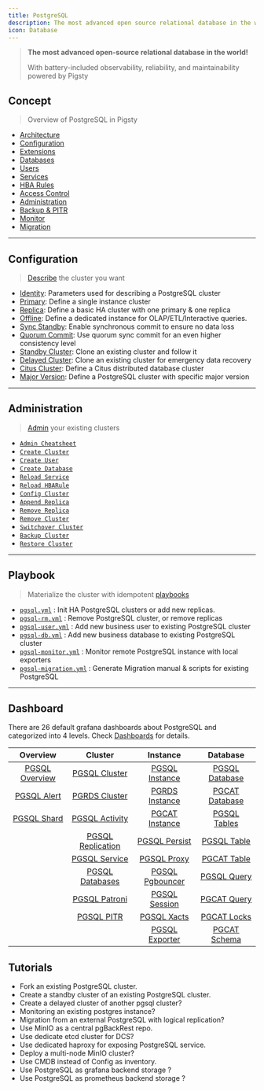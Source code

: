 ```yaml
---
title: PostgreSQL
description: The most advanced open source relational database in the world!
icon: Database
---
```



> **The most advanced open-source relational database in the world!**
>
> With battery-included observability, reliability, and maintainability powered by Pigsty

## Concept

> Overview of PostgreSQL in Pigsty

- [Architecture](/docs/pgsql/arch/)
- [Configuration](/docs/pgsql/config/)
- [Extensions](/docs/pgsql/ext/)
- [Databases](/docs/pgsql/db/)
- [Users](/docs/pgsql/user/)
- [Services](/docs/pgsql/service/)
- [HBA Rules](/docs/pgsql/hba/)
- [Access Control](/docs/pgsql/acl)
- [Administration](/docs/pgsql/admin/)
- [Backup & PITR](/docs/pgsql/pitr/)
- [Monitor](/docs/pgsql/monitor/)
- [Migration](/docs/pgsql/migration/)

------

## Configuration

> [Describe](/docs/pgsql/config/) the cluster you want

- [Identity](/docs/pgsql/config/#identity): Parameters used for describing a PostgreSQL cluster
- [Primary](/docs/pgsql/config/#primary): Define a single instance cluster
- [Replica](/docs/pgsql/config/#replica): Define a basic HA cluster with one primary & one replica
- [Offline](/docs/pgsql/config/#offline): Define a dedicated instance for OLAP/ETL/Interactive queries.
- [Sync Standby](/docs/pgsql/config/#sync-standby): Enable synchronous commit to ensure no data loss
- [Quorum Commit](/docs/pgsql/config/#quorum-commit): Use quorum sync commit for an even higher consistency level
- [Standby Cluster](/docs/pgsql/config/#standby-cluster): Clone an existing cluster and follow it
- [Delayed Cluster](/docs/pgsql/config/#delayed-cluster): Clone an existing cluster for emergency data recovery
- [Citus Cluster](/docs/pgsql/config/#citus-cluster): Define a Citus distributed database cluster
- [Major Version](/docs/pgsql/config/#major-version): Define a PostgreSQL cluster with specific major version

------

## Administration

> [Admin](/docs/pgsql/admin/) your existing clusters

- [`Admin Cheatsheet`](/docs/pgsql/admin/#cheatsheet)
- [`Create Cluster`](/docs/pgsql/admin/#create-cluster)
- [`Create User`](/docs/pgsql/admin/#create-user)
- [`Create Database`](/docs/pgsql/admin/#create-database)
- [`Reload Service`](/docs/pgsql/admin/#reload-service)
- [`Reload HBARule`](/docs/pgsql/admin/#reload-hbarule)
- [`Config Cluster`](/docs/pgsql/admin/#config-cluster)
- [`Append Replica`](/docs/pgsql/admin/#append-replica)
- [`Remove Replica`](/docs/pgsql/admin/#remove-replica)
- [`Remove Cluster`](/docs/pgsql/admin/#remove-cluster)
- [`Switchover Cluster`](/docs/pgsql/admin/#switchover)
- [`Backup Cluster`](/docs/pgsql/admin/#backup-cluster)
- [`Restore Cluster`](/docs/pgsql/admin/#restore-cluster)

------

## Playbook

> Materialize the cluster with idempotent [playbooks](/docs/pgsql/playbook/)

- [`pgsql.yml`](/docs/pgsql/playbook/#pgsqlyml) : Init HA PostgreSQL clusters or add new replicas.
- [`pgsql-rm.yml`](/docs/pgsql/playbook/#pgsql-rmyml) : Remove PostgreSQL cluster, or remove replicas
- [`pgsql-user.yml`](/docs/pgsql/playbook/#pgsql-useryml) : Add new business user to existing PostgreSQL cluster
- [`pgsql-db.yml`](/docs/pgsql/playbook/#pgsql-dbyml) : Add new business database to existing PostgreSQL cluster
- [`pgsql-monitor.yml`](/docs/pgsql/playbook/#pgsql-monitoryml) : Monitor remote PostgreSQL instance with local exporters
- [`pgsql-migration.yml`](/docs/pgsql/playbook/#pgsql-migrationyml) : Generate Migration manual & scripts for existing PostgreSQL


------

## Dashboard

There are 26 default grafana dashboards about PostgreSQL and categorized into 4 levels. Check [Dashboards](/docs/pgsql/dashboard/) for details.

|                         Overview                          |                             Cluster                             |                          Instance                           |                         Database                          |
|:---------------------------------------------------------:|:---------------------------------------------------------------:|:-----------------------------------------------------------:|:---------------------------------------------------------:|
| [PGSQL Overview](https://demo.pigsty.io/d/pgsql-overview) |     [PGSQL Cluster](https://demo.pigsty.io/d/pgsql-cluster)     |  [PGSQL Instance](https://demo.pigsty.io/d/pgsql-instance)  | [PGSQL Database](https://demo.pigsty.io/d/pgsql-database) |
|    [PGSQL Alert](https://demo.pigsty.io/d/pgsql-alert)    |     [PGRDS Cluster](https://demo.pigsty.io/d/pgrds-cluster)     |  [PGRDS Instance](https://demo.pigsty.io/d/pgrds-instance)  | [PGCAT Database](https://demo.pigsty.io/d/pgcat-database) |
|    [PGSQL Shard](https://demo.pigsty.io/d/pgsql-shard)    |    [PGSQL Activity](https://demo.pigsty.io/d/pgsql-activity)    |  [PGCAT Instance](https://demo.pigsty.io/d/pgcat-instance)  |   [PGSQL Tables](https://demo.pigsty.io/d/pgsql-tables)   |
|                                                           | [PGSQL Replication](https://demo.pigsty.io/d/pgsql-replication) |   [PGSQL Persist](https://demo.pigsty.io/d/pgsql-persist)   |    [PGSQL Table](https://demo.pigsty.io/d/pgsql-table)    |
|                                                           |     [PGSQL Service](https://demo.pigsty.io/d/pgsql-service)     |     [PGSQL Proxy](https://demo.pigsty.io/d/pgsql-proxy)     |    [PGCAT Table](https://demo.pigsty.io/d/pgcat-table)    |
|                                                           |   [PGSQL Databases](https://demo.pigsty.io/d/pgsql-databases)   | [PGSQL Pgbouncer](https://demo.pigsty.io/d/pgsql-pgbouncer) |    [PGSQL Query](https://demo.pigsty.io/d/pgsql-query)    |
|                                                           |     [PGSQL Patroni](https://demo.pigsty.io/d/pgsql-patroni)     |   [PGSQL Session](https://demo.pigsty.io/d/pgsql-session)   |    [PGCAT Query](https://demo.pigsty.io/d/pgcat-query)    |
|                                                           |        [PGSQL PITR](https://demo.pigsty.io/d/pgsql-pitr)        |     [PGSQL Xacts](https://demo.pigsty.io/d/pgsql-xacts)     |    [PGCAT Locks](https://demo.pigsty.io/d/pgcat-locks)    |
|                                                           |                                                                 |  [PGSQL Exporter](https://demo.pigsty.io/d/pgsql-exporter)  |   [PGCAT Schema](https://demo.pigsty.io/d/pgcat-schema)   |

## Tutorials

- Fork an existing PostgreSQL cluster.
- Create a standby cluster of an existing PostgreSQL cluster.
- Create a delayed cluster of another pgsql cluster?
- Monitoring an existing postgres instance?
- Migration from an external PostgreSQL with logical replication?
- Use MinIO as a central pgBackRest repo.
- Use dedicate etcd cluster for DCS?
- Use dedicated haproxy for exposing PostgreSQL service.
- Deploy a multi-node MinIO cluster?
- Use CMDB instead of Config as inventory.
- Use PostgreSQL as grafana backend storage ?
- Use PostgreSQL as prometheus backend storage ?